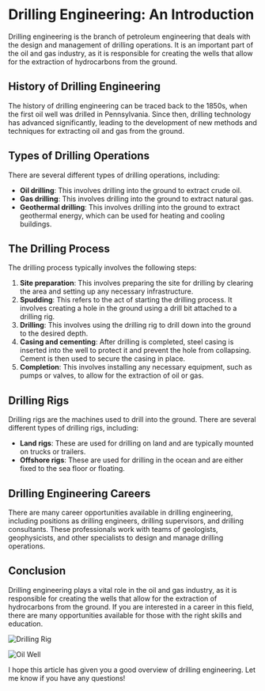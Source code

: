 # Drilling Engineering: An Introduction

Drilling engineering is the branch of petroleum engineering that deals with the design and management of drilling operations. It is an important part of the oil and gas industry, as it is responsible for creating the wells that allow for the extraction of hydrocarbons from the ground.

## History of Drilling Engineering

The history of drilling engineering can be traced back to the 1850s, when the first oil well was drilled in Pennsylvania. Since then, drilling technology has advanced significantly, leading to the development of new methods and techniques for extracting oil and gas from the ground.

## Types of Drilling Operations

There are several different types of drilling operations, including:

- **Oil drilling**: This involves drilling into the ground to extract crude oil.
- **Gas drilling**: This involves drilling into the ground to extract natural gas.
- **Geothermal drilling**: This involves drilling into the ground to extract geothermal energy, which can be used for heating and cooling buildings.

## The Drilling Process

The drilling process typically involves the following steps:

1.  **Site preparation**: This involves preparing the site for drilling by clearing the area and setting up any necessary infrastructure.
2.  **Spudding**: This refers to the act of starting the drilling process. It involves creating a hole in the ground using a drill bit attached to a drilling rig.
3.  **Drilling**: This involves using the drilling rig to drill down into the ground to the desired depth.
4.  **Casing and cementing**: After drilling is completed, steel casing is inserted into the well to protect it and prevent the hole from collapsing. Cement is then used to secure the casing in place.
5.  **Completion**: This involves installing any necessary equipment, such as pumps or valves, to allow for the extraction of oil or gas.

## Drilling Rigs

Drilling rigs are the machines used to drill into the ground. There are several different types of drilling rigs, including:

- **Land rigs**: These are used for drilling on land and are typically mounted on trucks or trailers.
- **Offshore rigs**: These are used for drilling in the ocean and are either fixed to the sea floor or floating.

## Drilling Engineering Careers

There are many career opportunities available in drilling engineering, including positions as drilling engineers, drilling supervisors, and drilling consultants. These professionals work with teams of geologists, geophysicists, and other specialists to design and manage drilling operations.

## Conclusion

Drilling engineering plays a vital role in the oil and gas industry, as it is responsible for creating the wells that allow for the extraction of hydrocarbons from the ground. If you are interested in a career in this field, there are many opportunities available for those with the right skills and education.

![Drilling Rig](https://www.example.com/images/drilling_rig.jpg)

![Oil Well](https://www.example.com/images/oil_well.jpg)

I hope this article has given you a good overview of drilling engineering. Let me know if you have any questions!
